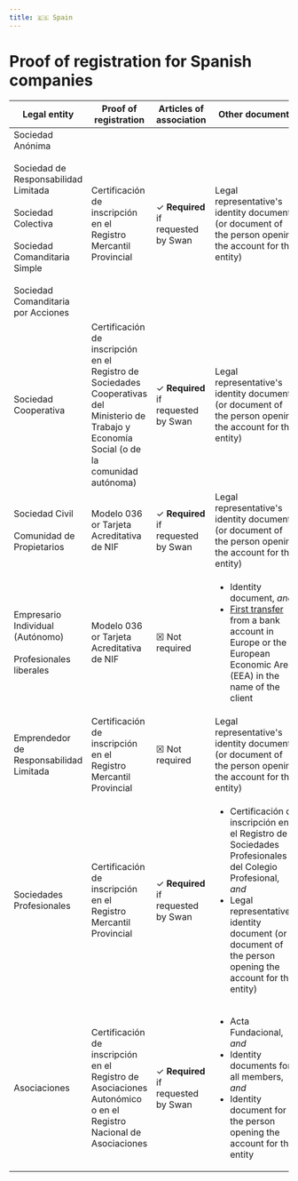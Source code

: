 ```yaml
---
title: 🇪🇸 Spain
---
```


# Proof of registration for Spanish companies


<DocumentsIntro country="🇪🇸 Spain" />

| Legal entity | Proof of registration | Articles of association | Other documents |
| --- | --- | --- | --- |
| Sociedad Anónima<br /><br/>Sociedad de Responsabilidad Limitada<br /><br/>Sociedad Colectiva<br /><br/>Sociedad Comanditaria Simple<br /><br/>Sociedad Comanditaria por Acciones | Certificación de inscripción en el Registro Mercantil Provincial | ✓ **Required**<br />if requested by Swan | Legal representative's identity document (or document of the person opening the account for the entity) |
| Sociedad Cooperativa | Certificación de inscripción en el Registro de Sociedades Cooperativas del Ministerio de Trabajo y Economía Social (o de la comunidad autónoma) | ✓ **Required**<br />if requested by Swan | Legal representative's identity document (or document of the person opening the account for the entity) |
| Sociedad Civil<br /><br/>Comunidad de Propietarios | Modelo 036 or Tarjeta Acreditativa de NIF | ✓ **Required**<br />if requested by Swan | Legal representative's identity document (or document of the person opening the account for the entity) |
| Empresario Individual (Autónomo)<br /><br />Profesionales liberales| Modelo 036 or Tarjeta Acreditativa de NIF | ☒ Not required | <ul><li>Identity document, *and*</li><li>[First transfer](../../../topics/onboarding/account-holders/index.mdx#first-transfer) from a bank account in Europe or the European Economic Area (EEA) in the name of the client</li></ul> |
| Emprendedor de Responsabilidad Limitada | Certificación de inscripción en el Registro Mercantil Provincial | ☒ Not required | Legal representative's identity document (or document of the person opening the account for the entity) |
| Sociedades Profesionales | Certificación de inscripción en el Registro Mercantil Provincial | ✓ **Required**<br />if requested by Swan | <ul><li>Certificación de inscripción en el Registro de Sociedades Profesionales del Colegio Profesional, *and*</li><li>Legal representative's identity document (or document of the person opening the account for the entity)</li></ul> |
| Asociaciones | Certificación de inscripción en el Registro de Asociaciones Autonómico o en el Registro Nacional de Asociaciones | ✓ **Required**<br />if requested by Swan | <ul><li>Acta Fundacional, *and*</li><li>Identity documents for all members, *and*</li><li>Identity document for the person opening the account for the entity</li></ul> |